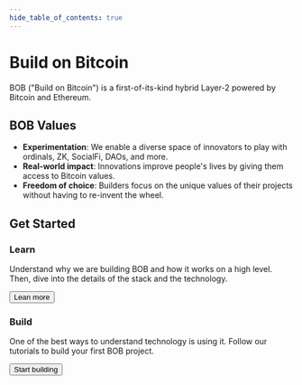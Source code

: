 ---
hide_table_of_contents: true
---


<div className={styles.hero}>
  <div>
    <h1 className="hero__title">Build on Bitcoin</h1>
    <p className="hero__subtitle">
      BOB ("Build on Bitcoin") is a first-of-its-kind hybrid Layer-2 powered by
      Bitcoin and Ethereum.
    </p>
  </div>
</div>

## BOB Values

- **Experimentation**: We enable a diverse space of innovators to play with ordinals, ZK, SocialFi, DAOs, and more.
- **Real-world impact**: Innovations improve people's lives by giving them access to Bitcoin values.
- **Freedom of choice**: Builders focus on the unique values of their projects without having to re-invent the wheel.

<div className="row" style={{ marginTop: "2rem" }}>
  <div className="col">
    <h2>Get Started</h2>
  </div>
</div>
<div className="row">
  <div className="col">
    <div className="card">
      <div className="card__header">
        <h3>Learn</h3>
      </div>
      <div className="card__body">
        <p>
          Understand why we are building BOB and how it works on a high level.
          Then, dive into the details of the stack and the technology.
        </p>
      </div>
      <div className="card__footer">
        <a href="/docs/learn/introduction/stack">
          <button class="button button--secondary button--block">Lean more</button>
        </a>
      </div>
    </div>
  </div>
  <div className="col">
    <div className="card">
      <div className="card__header">
        <h3>Build</h3>
      </div>
      <div className="card__body">
        <p>
          One of the best ways to understand technology is using it. Follow our
          tutorials to build your first BOB project.
        </p>
      </div>
      <div className="card__footer">
        <a href="/docs/build/getting-started/">
          <button class="button button--primary button--block">Start building</button>
        </a>
      </div>
    </div>
  </div>
</div>
